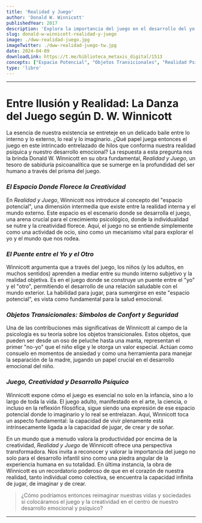 ```yaml
---
title: 'Realidad y Juego'
author: 'Donald W. Winnicott'
publishedYear: 2017
description: 'Explora la importancia del juego en el desarrollo del yo y la realidad psíquica, introduciendo conceptos como "espacio potencial" y "objetos transicionales" esenciales para el crecimiento psicológico.'
slug: donald-w-winnicott-realidad-y-juego
image: ./dww-realidad-juego.jpg
imageTwitter: ./dww-realidad-juego-tw.jpg
date: 2024-04-09
downloadLink: https://t.me/biblioteca_metaxis_digital/1513
concepts: ["Espacio Potencial", "Objetos Transicionales", "Realidad Psíquica", "Desarrollo Emocional", "Creatividad y Juego"]
type: 'libro'
---
```


---

# Entre Ilusión y Realidad: La Danza del Juego según D. W. Winnicott

La esencia de nuestra existencia se entreteje en un delicado baile entre lo interno y lo externo, lo real y lo imaginario. ¿Qué papel juega entonces el juego en este intrincado entrelazado de hilos que conforma nuestra realidad psíquica y nuestro desarrollo emocional? La respuesta a esta pregunta nos la brinda Donald W. Winnicott en su obra fundamental, *Realidad y Juego*, un tesoro de sabiduría psicoanalítica que se sumerge en la profundidad del ser humano a través del prisma del juego.

### _El Espacio Donde Florece la Creatividad_

En *Realidad y Juego*, Winnicott nos introduce al concepto del "espacio potencial", una dimensión intermedia que existe entre la realidad interna y el mundo externo. Este espacio es el escenario donde se desarrolla el juego, una arena crucial para el crecimiento psicológico, donde la individualidad se nutre y la creatividad florece. Aquí, el juego no se entiende simplemente como una actividad de ocio, sino como un mecanismo vital para explorar el yo y el mundo que nos rodea.

### _El Puente entre el Yo y el Otro_

Winnicott argumenta que a través del juego, los niños (y los adultos, en muchos sentidos) aprenden a mediar entre su mundo interno subjetivo y la realidad objetiva. Es en el juego donde se construye un puente entre el "yo" y el "otro", permitiendo el desarrollo de una relación saludable con el mundo exterior. La habilidad para jugar, para sumergirse en este "espacio potencial", es vista como fundamental para la salud emocional.

### _Objetos Transicionales: Símbolos de Confort y Seguridad_

Una de las contribuciones más significativas de Winnicott al campo de la psicología es su teoría sobre los objetos transicionales. Estos objetos, que pueden ser desde un oso de peluche hasta una manta, representan el primer "no-yo" que el niño elige y le otorga un valor especial. Actúan como consuelo en momentos de ansiedad y como una herramienta para manejar la separación de la madre, jugando un papel crucial en el desarrollo emocional del niño.

### _Juego, Creatividad y Desarrollo Psíquico_

Winnicott expone cómo el juego es esencial no solo en la infancia, sino a lo largo de toda la vida. El juego adulto, manifestado en el arte, la ciencia, o incluso en la reflexión filosófica, sigue siendo una expresión de ese espacio potencial donde lo imaginario y lo real se entrelazan. Aquí, Winnicott toca un aspecto fundamental: la capacidad de vivir plenamente está intrínsecamente ligada a la capacidad de jugar, de crear y de soñar.

En un mundo que a menudo valora la productividad por encima de la creatividad, *Realidad y Juego* de Winnicott ofrece una perspectiva transformadora. Nos invita a reconocer y valorar la importancia del juego no solo para el desarrollo infantil sino como una piedra angular de la experiencia humana en su totalidad. En última instancia, la obra de Winnicott es un recordatorio poderoso de que en el corazón de nuestra realidad, tanto individual como colectiva, se encuentra la capacidad infinita de jugar, de imaginar y de crear.


> ¿Cómo podríamos entonces reimaginar nuestras vidas y sociedades si colocáramos el juego y la creatividad en el centro de nuestro desarrollo emocional y psíquico?


---
